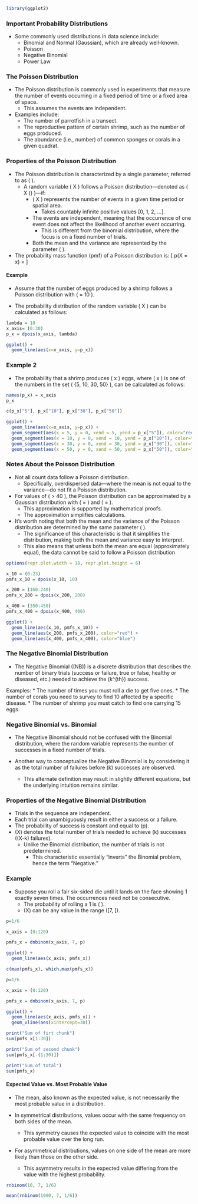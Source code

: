 ```r
library(ggplot2)
```

### Important Probability Distributions

- Some commonly used distributions in data science include:
  - Binomial and Normal (Gaussian), which are already well-known.
  - Poisson
  - Negative Binomial
  - Power Law

### The Poisson Distribution

- The Poisson distribution is commonly used in experiments that measure the number of events occurring in a fixed period of time or a fixed area of space.
  - This assumes the events are independent.
- Examples include:
  - The number of parrotfish in a transect.
  - The reproductive pattern of certain shrimp, such as the number of eggs produced.
  - The abundance (i.e., number) of common sponges or corals in a given quadrat.

### Properties of the Poisson Distribution

- The Poisson distribution is characterized by a single parameter, referred to as \( \lambda \).
  - A random variable \( X \) follows a Poisson distribution—denoted as \( X \sim \text{Poisson}(\lambda) \)—if:
    - \( X \) represents the number of events in a given time period or spatial area.
      - Takes countably infinite positive values [0, 1, 2, ...].
    - The events are independent, meaning that the occurrence of one event does not affect the likelihood of another event occurring.
      - This is different from the binomial distribution, where the focus is on a fixed number of trials.
    - Both the mean and the variance are represented by the parameter \( \lambda \).

- The probability mass function (pmf) of a Poisson distribution is:
\[
p(X = x) = \frac{(e^{-\lambda} \lambda^x)}{x!}
\]

#### Example 

- Assume that the number of eggs produced by a shrimp follows a Poisson distribution with \( \lambda = 10 \).

- The probability distribution of the random variable \( X \) can be calculated as follows:

```r
lambda = 10
x_axis= (0:30)
p_x = dpois(x_axis, lambda)

ggplot() +
  geom_line(aes(x=x_axis, y=p_x))

```

### Example 2

- The probability that a shrimp produces \( x \) eggs, where \( x \) is one of the numbers in the set \( \{5, 10, 30, 50\} \), can be calculated as follows:


```r
names(p_x) = x_axis
p_x
```

```r
c(p_x["5"], p_x["10"], p_x["30"], p_x["50"])
```

```r
ggplot() +
  geom_line(aes(x=x_axis, y=p_x)) +
  geom_segment(aes(x = 5, y = 0, xend = 5, yend = p_x["5"]), color="red", size =1) +
  geom_segment(aes(x = 10, y = 0, xend = 10, yend = p_x["10"]), color="red", size =1) +
  geom_segment(aes(x = 30, y = 0, xend = 30, yend = p_x["30"]), color="red", size =1) +
  geom_segment(aes(x = 50, y = 0, xend = 50, yend = p_x["50"]), color="red", size =1)
```

### Notes About the Poisson Distribution

- Not all count data follow a Poisson distribution.
  - Specifically, overdispersed data—where the mean is not equal to the variance—do not fit a Poisson distribution.

- For values of \( \lambda > 40 \), the Poisson distribution can be approximated by a Gaussian distribution with \( \mu = \lambda \) and \( \sigma = \sqrt{\lambda} \).
  - This approximation is supported by mathematical proofs.
  - The approximation simplifies calculations.

- It's worth noting that both the mean and the variance of the Poisson distribution are determined by the same parameter \( \lambda \).
  - The significance of this characteristic is that it simplifies the distribution, making both the mean and variance easy to interpret.
  - This also means that unless both the mean are equal (approximately equal), the data cannot be said to follow a Poisson distribution


```r
options(repr.plot.width = 18, repr.plot.height = 6)

x_10 = (0:23)
pmfs_x_10 = dpois(x_10, 10)

x_200 = (160:240)
pmfs_x_200 = dpois(x_200, 200)

x_400 = (350:450)
pmfs_x_400 = dpois(x_400, 400)

ggplot() +
  geom_line(aes(x_10, pmfs_x_10)) +
  geom_line(aes(x_200, pmfs_x_200), color="red") +
  geom_line(aes(x_400, pmfs_x_400), color="blue")
```

### The Negative Binomial Distribution

* The Negative Binomial (\(NB\)) is a discrete distribution that describes the number of binary trials (success or failure, true or false, healthy or diseased, etc.) needed to achieve the \(k^{th}\) success.

Examples:
  * The number of times you must roll a die to get five ones.
  * The number of corals you need to survey to find 10 affected by a specific disease.
  * The number of shrimp you must catch to find one carrying 15 eggs.

### Negative Binomial vs. Binomial

- The Negative Binomial should not be confused with the Binomial distribution, where the random variable represents the number of successes in a fixed number of trials.

- Another way to conceptualize the Negative Binomial is by considering it as the total number of failures before \(k\) successes are observed.
  - This alternate definition may result in slightly different equations, but the underlying intuition remains similar.

### Properties of the Negative Binomial Distribution

* Trials in the sequence are independent.
* Each trial can unambiguously result in either a success or a failure.
* The probability of success is constant and equal to \(p\).
* \(X\) denotes the total number of trials needed to achieve \(k\) successes (\(X-k\) failures).
  * Unlike the Binomial distribution, the number of trials is not predetermined.
    * This characteristic essentially "inverts" the Binomial problem, hence the term "Negative."

### Example

* Suppose you roll a fair six-sided die until it lands on the face showing 1 exactly seven times. The occurrences need not be consecutive.
   * The probability of rolling a 1 is \( \frac{1}{6} \).
   * \(X\) can be any value in the range \([7, \infty]\).


```r
p=1/6

x_axis = (0:120)

pmfs_x = dnbinom(x_axis, 7, p)

ggplot() +
  geom_line(aes(x_axis, pmfs_x))
```

```r
c(max(pmfs_x), which.max(pmfs_x))
```

```r
p=1/6

x_axis = (0:120)

pmfs_x = dnbinom(x_axis, 7, p)

ggplot() +
  geom_line(aes(x_axis, pmfs_x)) +
  geom_vline(aes(xintercept=30))  
```

```r
print("Sum of firt chunk")
sum(pmfs_x[1:30])

print("Sum of second chunk")
sum(pmfs_x[-(1:30)])

print("Sum of total")
sum(pmfs_x)
```

#### Expected Value vs. Most Probable Value

- The mean, also known as the expected value, is not necessarily the most probable value in a distribution.
  
- In symmetrical distributions, values occur with the same frequency on both sides of the mean.
  - This symmetry causes the expected value to coincide with the most probable value over the long run.
  
- For asymmetrical distributions, values on one side of the mean are more likely than those on the other side.
  - This asymmetry results in the expected value differing from the value with the highest probability.


```r
rnbinom(10, 7, 1/6)
```

```r
mean(rnbinom(1000, 7, 1/6))
```

